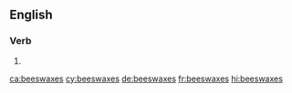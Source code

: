 ==English==

===Verb===
{{head|en|verb form}}

# {{en-third-person singular of|beeswax}}

[[ca:beeswaxes]]
[[cy:beeswaxes]]
[[de:beeswaxes]]
[[fr:beeswaxes]]
[[hi:beeswaxes]]